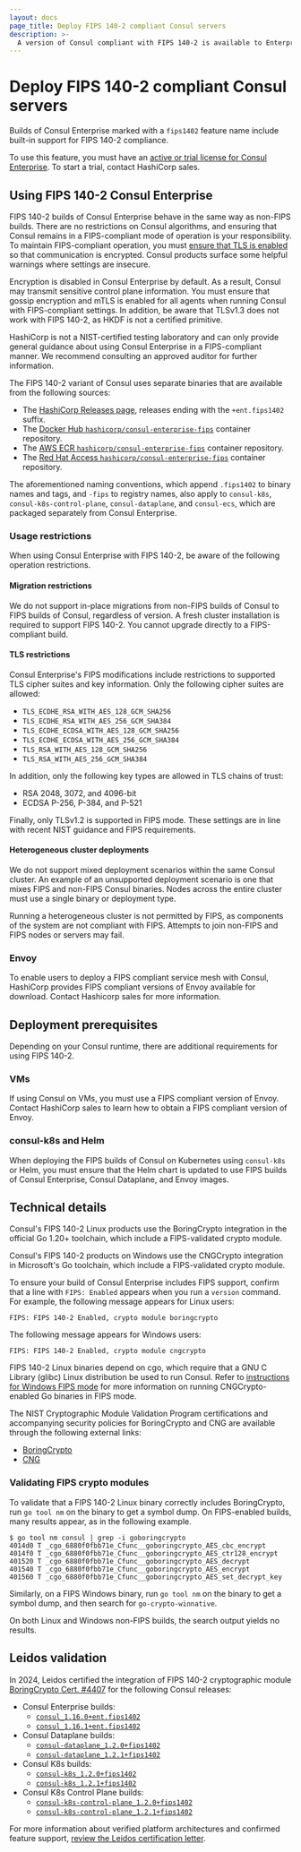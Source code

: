 ```yaml
---
layout: docs
page_title: Deploy FIPS 140-2 compliant Consul servers
description: >-
  A version of Consul compliant with FIPS 140-2 is available to Enterprise users. Learn about where to find FIPS-compliant versions of Consul, as well as usage restrictions and technical details.
---
```


# Deploy FIPS 140-2 compliant Consul servers

Builds of Consul Enterprise marked with a `fips1402` feature name include built-in support for FIPS 140-2 compliance.

To use this feature, you must have an [active or trial license for Consul
Enterprise](/consul/docs/enterprise/license). To start a trial, contact
HashiCorp sales.

<EnterpriseAlert product="consul" />

## Using FIPS 140-2 Consul Enterprise

FIPS 140-2 builds of Consul Enterprise behave in the same way as non-FIPS builds. There are no restrictions on Consul algorithms, and ensuring that Consul remains in a FIPS-compliant mode of operation is your responsibility. To maintain FIPS-compliant operation, you must [ensure that TLS is enabled](/consul/docs/secure/encryption/tls/enable/new/builtin) so that communication is encrypted. Consul products surface some helpful warnings where settings are insecure.

Encryption is disabled in Consul Enterprise by default. As a result, Consul may transmit sensitive control plane information. You must ensure that gossip encryption and mTLS is enabled for all agents when running Consul with FIPS-compliant settings. In addition, be aware that TLSv1.3 does not work with FIPS 140-2, as HKDF is not a certified primitive.

HashiCorp is not a NIST-certified testing laboratory and can only provide general guidance about using Consul Enterprise in a FIPS-compliant manner. We recommend consulting an approved auditor for further information.

The FIPS 140-2 variant of Consul uses separate binaries that are available from the following sources:

- The [HashiCorp Releases page](https://releases.hashicorp.com/consul), releases ending with the `+ent.fips1402` suffix.
- The [Docker Hub `hashicorp/consul-enterprise-fips`](https://hub.docker.com/r/hashicorp/consul-enterprise-fips) container repository.
- The [AWS ECR `hashicorp/consul-enterprise-fips`](https://gallery.ecr.aws/hashicorp/consul-enterprise-fips) container repository.
- The [Red Hat Access `hashicorp/consul-enterprise-fips`](https://catalog.redhat.com/software/containers/hashicorp/consul-enterprise-fips/628d50e37ff70c66a88517ea) container repository.

The aforementioned naming conventions, which append `.fips1402` to binary names and tags, and `-fips` to registry names, also apply to `consul-k8s`, `consul-k8s-control-plane`, `consul-dataplane`, and `consul-ecs`, which are packaged separately from Consul Enterprise.

### Usage restrictions

When using Consul Enterprise with FIPS 140-2, be aware of the following operation restrictions.

#### Migration restrictions

We do not support in-place migrations from non-FIPS builds of Consul to FIPS builds of Consul, regardless of version. A fresh cluster installation is required to support FIPS 140-2. You cannot upgrade directly to a FIPS-compliant build.

#### TLS restrictions

Consul Enterprise's FIPS modifications include restrictions to supported TLS cipher suites and key information. Only the following cipher suites are allowed:

- `TLS_ECDHE_RSA_WITH_AES_128_GCM_SHA256`
- `TLS_ECDHE_RSA_WITH_AES_256_GCM_SHA384`
- `TLS_ECDHE_ECDSA_WITH_AES_128_GCM_SHA256`
- `TLS_ECDHE_ECDSA_WITH_AES_256_GCM_SHA384`
- `TLS_RSA_WITH_AES_128_GCM_SHA256`
- `TLS_RSA_WITH_AES_256_GCM_SHA384`

In addition, only the following key types are allowed in TLS chains of trust:

- RSA 2048, 3072, and 4096-bit
- ECDSA P-256, P-384, and P-521

Finally, only TLSv1.2 is supported in FIPS mode. These settings are in line with recent NIST guidance and FIPS requirements.

#### Heterogeneous cluster deployments

We do not support mixed deployment scenarios within the same Consul cluster. An example of an unsupported deployment scenario is one that mixes FIPS and non-FIPS Consul binaries. Nodes across the entire cluster must use a single binary or deployment type.

Running a heterogeneous cluster is not permitted by FIPS, as components of the system are not compliant with FIPS. Attempts to join non-FIPS and FIPS nodes or servers may fail.

### Envoy

To enable users to deploy a FIPS compliant service mesh with Consul, HashiCorp provides FIPS compliant versions of Envoy available for download. Contact Hashicorp sales for more information.

## Deployment prerequisites

Depending on your Consul runtime, there are additional requirements for using FIPS 140-2.

### VMs

If using Consul on VMs, you must use a FIPS compliant version of Envoy. Contact HashiCorp sales to learn how to obtain a FIPS compliant version of Envoy.

### consul-k8s and Helm

When deploying the FIPS builds of Consul on Kubernetes using `consul-k8s` or Helm, you must ensure that the Helm chart is updated to use FIPS builds of Consul Enterprise, Consul Dataplane, and Envoy images.

## Technical details

Consul's FIPS 140-2 Linux products use the BoringCrypto integration in the official Go 1.20+ toolchain, which include a FIPS-validated crypto module.

Consul's FIPS 140-2 products on Windows use the CNGCrypto integration in Microsoft's Go toolchain, which include a FIPS-validated crypto module.

To ensure your build of Consul Enterprise includes FIPS support, confirm that a line with `FIPS: Enabled` appears when you run a `version` command. For example, the following message appears for Linux users:

<CodeBlockConfig hideClipboard>

```log
FIPS: FIPS 140-2 Enabled, crypto module boringcrypto
```

</CodeBlockConfig>

The following message appears for Windows users:

<CodeBlockConfig hideClipboard>

```log
FIPS: FIPS 140-2 Enabled, crypto module cngcrypto
```

</CodeBlockConfig>

FIPS 140-2 Linux binaries depend on cgo, which require that a GNU C Library (glibc) Linux distribution be used to run Consul. Refer to [instructions for Windows FIPS mode](https://github.com/microsoft/go/blob/microsoft/main/eng/doc/fips/README.md#windows-fips-mode-cng) for more information on running CNGCrypto-enabled Go binaries in FIPS mode.

The NIST Cryptographic Module Validation Program certifications and accompanying security policies for BoringCrypto and CNG are available through the following external links:

- [BoringCrypto](https://csrc.nist.gov/projects/cryptographic-module-validation-program/certificate/4407)
- [CNG](https://csrc.nist.gov/projects/cryptographic-module-validation-program/certificate/4515)

### Validating FIPS crypto modules

To validate that a FIPS 140-2 Linux binary correctly includes BoringCrypto, run `go tool nm` on the binary to get a symbol dump.  On FIPS-enabled builds, many results appear, as in the following example.

```shell-session
$ go tool nm consul | grep -i goboringcrypto
4014d0 T _cgo_6880f0fbb71e_Cfunc__goboringcrypto_AES_cbc_encrypt
4014f0 T _cgo_6880f0fbb71e_Cfunc__goboringcrypto_AES_ctr128_encrypt
401520 T _cgo_6880f0fbb71e_Cfunc__goboringcrypto_AES_decrypt
401540 T _cgo_6880f0fbb71e_Cfunc__goboringcrypto_AES_encrypt
401560 T _cgo_6880f0fbb71e_Cfunc__goboringcrypto_AES_set_decrypt_key
```

Similarly, on a FIPS Windows binary, run `go tool nm` on the binary to get a symbol dump, and then search for `go-crypto-winnative`.

On both Linux and Windows non-FIPS builds, the search output yields no results.

## Leidos validation

In 2024, Leidos certified the integration of FIPS 140-2 cryptographic module [BoringCrypto Cert. #4407](https://csrc.nist.gov/Projects/Cryptographic-Module-Validation-Program/Certificate/4407) for the following Consul releases:

- Consul Enterprise builds:
  - [`consul_1.16.0+ent.fips1402`](https://releases.hashicorp.com/consul/1.16.0+ent.fips1402/)
  - [`consul_1.16.1+ent.fips1402`](https://releases.hashicorp.com/consul/1.16.1+ent.fips1402/)
- Consul Dataplane builds:
  - [`consul-dataplane_1.2.0+fips1402`](https://releases.hashicorp.com/consul-dataplane/1.2.0+fips1402/)
  - [`consul-dataplane_1.2.1+fips1402`](https://releases.hashicorp.com/consul-dataplane/1.2.1+fips1402/)
- Consul K8s builds:
  - [`consul-k8s_1.2.0+fips1402`](https://releases.hashicorp.com/consul-k8s/1.2.0+fips1402/)
  - [`consul-k8s_1.2.1+fips1402`](https://releases.hashicorp.com/consul-k8s/1.2.1+fips1402/)
- Consul K8s Control Plane builds:
  - [`consul-k8s-control-plane_1.2.0+fips1402`](https://releases.hashicorp.com/consul-k8s-control-plane/1.2.0+fips1402/)
  - [`consul-k8s-control-plane_1.2.1+fips1402`](https://releases.hashicorp.com/consul-k8s-control-plane/1.2.2+fips1402/)

For more information about verified platform architectures and confirmed feature
support, [review the Leidos certification
letter](https://www.datocms-assets.com/2885/1715791547-boringcrypto_compliance_letter_signed.pdf).
